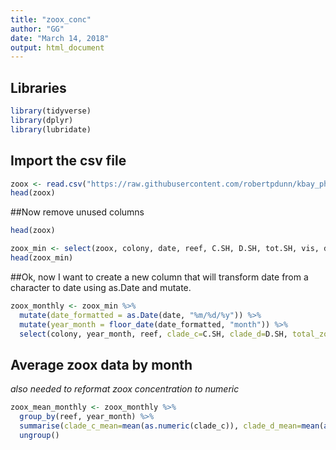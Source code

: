 ```yaml
---
title: "zoox_conc"
author: "GG"
date: "March 14, 2018"
output: html_document
---
```


## Libraries

```r
library(tidyverse)
library(dplyr)
library(lubridate)
```

## Import the csv file
```r

zoox <- read.csv("https://raw.githubusercontent.com/robertpdunn/kbay_physical/master/data/bleaching_symbionts.csv")
head(zoox)

```


##Now remove unused columns

```r
head(zoox)

zoox_min <- select(zoox, colony, date, reef, C.SH, D.SH, tot.SH, vis, days)
head(zoox_min)
```

##Ok, now I want to create a new column that will transform date from a character to date using as.Date and mutate. 

```r
zoox_monthly <- zoox_min %>% 
  mutate(date_formatted = as.Date(date, "%m/%d/%y")) %>% 
  mutate(year_month = floor_date(date_formatted, "month")) %>%
  select(colony, year_month, reef, clade_c=C.SH, clade_d=D.SH, total_zoox=tot.SH, vis, days, date_formatted, date)


```

## Average zoox data by month
*also needed to reformat zoox concentration to numeric*
```r
zoox_mean_monthly <- zoox_monthly %>% 
  group_by(reef, year_month) %>%
  summarise(clade_c_mean=mean(as.numeric(clade_c)), clade_d_mean=mean(as.numeric(clade_d)),total_zoox_mean=mean(as.numeric(total_zoox))) %>% 
  ungroup() 
```




























